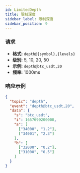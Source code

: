```yaml
---
id: LimitedDepth
title: 限制深度
sidebar_label: 限制深度
sidebar_position: 9
---
```


### 请求

- **格式:** `depth@{symbol},{levels}`
- **级别:** 5, 10, 20, 50
- **示例:** `depth@btc_usdt,20`
- **频率:** 1000ms

### 响应示例

```json title="响应"
{
  "topic": "depth",
  "event": "depth@btc_usdt,20",
  "data": {
    "s": "btc_usdt",
    "i": 1657699200000,
    "a": [
      ["34000", "1.2"],
      ["34001", "2.3"]
    ],
    "b": [
      ["32000", "0.2"],
      ["31000", "0.5"]
    ]
  }
}
```
